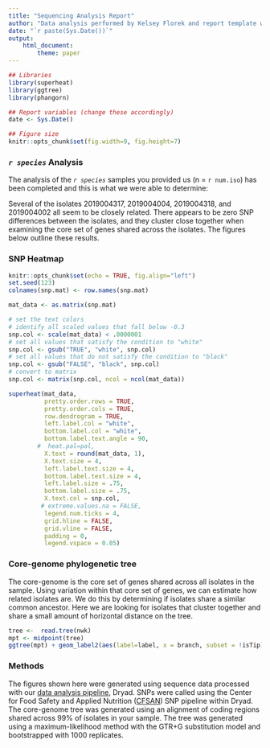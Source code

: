 ```yaml
---
title: "Sequencing Analysis Report"
author: "Data analysis performed by Kelsey Florek and report template written by Abigail Shockey"
date: "`r paste(Sys.Date())`"
output:
    html_document:
        theme: paper
---
```

```r

## Libraries
library(superheat)
library(ggtree)
library(phangorn)

## Report variables (change these accordingly)
date <- Sys.Date()

## Figure size
knitr::opts_chunk$set(fig.width=9, fig.height=7) 

```


### *`r species`* Analysis

The analysis of the *`r species`* samples you provided us (n = `r num.iso`) has been completed and this is
what we were able to determine:

Several of the isolates 2019004317, 2019004004, 2019004318, and
2019004002 all seem to be closely related. There appears to be zero SNP differences between the
isolates, and they cluster close together when examining the core set of genes shared across the
isolates. The figures below outline these results.

### SNP Heatmap

```r
knitr::opts_chunk$set(echo = TRUE, fig.align="left")
set.seed(123)
colnames(snp.mat) <- row.names(snp.mat)

mat_data <- as.matrix(snp.mat)

# set the text colors 
# identify all scaled values that fall below -0.3
snp.col <- scale(mat_data) < .0000001
# set all values that satisfy the condition to "white"
snp.col <- gsub("TRUE", "white", snp.col)
# set all values that do not satisfy the condition to "black"
snp.col <- gsub("FALSE", "black", snp.col)
# convert to matrix
snp.col <- matrix(snp.col, ncol = ncol(mat_data))

superheat(mat_data,
          pretty.order.rows = TRUE,
          pretty.order.cols = TRUE,
          row.dendrogram = TRUE,
          left.label.col = "white",
          bottom.label.col = "white",
          bottom.label.text.angle = 90,
        #  heat.pal=pal,
          X.text = round(mat_data, 1),
          X.text.size = 4,
          left.label.text.size = 4,
          bottom.label.text.size = 4,
          left.label.size = .75,
          bottom.label.size = .75,
          X.text.col = snp.col,
         # extreme.values.na = FALSE,
          legend.num.ticks = 4,
          grid.hline = FALSE,
          grid.vline = FALSE,
          padding = 0,
          legend.vspace = 0.05)
```

### Core-genome phylogenetic tree

The core-genome is the core set of genes shared across all isolates in the sample. Using variation within that core set of genes, we can estimate how related isolates are. We do this by determining if isolates share a similar common ancestor. Here we are looking for isolates that cluster together and share a small amount of horizontal distance on the tree.

```r
tree <-  read.tree(nwk)
mpt <- midpoint(tree)
ggtree(mpt) + geom_label2(aes(label=label, x = branch, subset = !isTip)) + geom_tiplab() + xlim(-.0001, .006) + geom_treescale(offset = .1)
```

### Methods

The figures shown here were generated using sequence data processed with our [data analysis pipeline](https://github.com/k-florek/dryad), Dryad. SNPs were called using the Center for Food Safety and Applied Nutrition ([CFSAN](https://github.com/CFSAN-Biostatistics/snp-pipeline)) SNP pipeline within Dryad. The core-genome tree was generated using an alignment of coding regions shared across 99% of
isolates in your sample. The tree was generated using a maximum-likelihood method with the GTR+G substitution model and bootstrapped with 1000 replicates.

